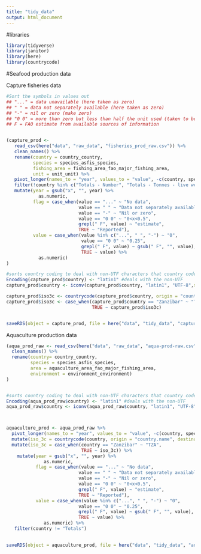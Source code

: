 ```yaml
---
title: "tidy_data"
output: html_document
---
```


#libraries
```r

library(tidyverse)
library(janitor)
library(here)
library(countrycode)


```


#Seafood production data

Capture fisheries data
```r
#Sort the symbols in values out
## "..." = data unavailable (here taken as zero)
## " " = data not separately available (here taken as zero)
## "-" = nil or zero (make zero)
## "0 0" = more than zero but less than half the unit used (taken to be 0.25)
## F = FAO estimate from available sources of information


(capture_prod <- 
   read_csv(here("data", "raw_data", "fisheries_prod_raw.csv")) %>% 
   clean_names() %>% 
   rename(country = country_country,
          species = species_asfis_species,
          fishing_area = fishing_area_fao_major_fishing_area,
          unit = unit_unit) %>% 
   pivot_longer(names_to = "year", values_to = "value", -c(country, species, fishing_area, unit)) %>% 
   filter(!country %in% c("Totals - Number", "Totals - Tonnes - live weight")) %>% 
   mutate(year = gsub("x", "", year) %>% 
            as.numeric,
          flag = case_when(value == "..." ~ "No data",
                           value == " " ~ "Data not separately available",
                           value == "-" ~ "Nil or zero",
                           value == "0 0" ~ "0<x<0.5",
                           grepl(" F", value) ~ "estimate",
                           TRUE ~ "Reported"), 
          value = case_when(value %in% c("...", " ", "-") ~ "0",
                            value == "0 0" ~ "0.25",
                            grepl(" F", value) ~ gsub(" F", "", value),
                            TRUE ~ value) %>% 
            as.numeric)
)

#sorts country coding to deal with non-UTF characters that country code depends on
Encoding(capture_prod$country) <- "latin1" #deals with the non-UTF
capture_prod$country <- iconv(capture_prod$country, "latin1", "UTF-8",sub='')

capture_prod$iso3c <- countrycode(capture_prod$country, origin = "country.name", destination = "iso3c", warn=TRUE)
capture_prod$iso3c <- case_when(capture_prod$country == "Zanzibar" ~ "TZA",
                                TRUE ~ capture_prod$iso3c)


saveRDS(object = capture_prod, file = here("data", "tidy_data", "capture_production_tidy.rds"))


```


Aquaculture production data
```r

(aqua_prod_raw <- read_csv(here("data", "raw_data", "aqua-prod-raw.csv")) %>% 
  clean_names() %>% 
  rename(country= country_country,
         species = species_asfis_species,
         area = aquaculture_area_fao_major_fishing_area,
         environment = environment_environment)
)


#sorts country coding to deal with non-UTF characters that country code depends on
Encoding(aqua_prod_raw$country) <- "latin1" #deals with the non-UTF
aqua_prod_raw$country <- iconv(aqua_prod_raw$country, "latin1", "UTF-8",sub='')



aquaculture_prod <- aqua_prod_raw %>% 
  pivot_longer(names_to = "year", values_to = "value", -c(country, species, area, environment, unit)) %>% 
  mutate(iso_3c = countrycode(country, origin = "country.name", destination = "iso3c", warn = TRUE)) %>%
  mutate(iso_3c = case_when(country == "Zanzibar" ~ "TZA",
                            TRUE ~ iso_3c)) %>% 
    mutate(year = gsub("x", "", year) %>% 
              as.numeric,
           flag = case_when(value == "..." ~ "No data",
                           value == " " ~ "Data not separately available",
                           value == "-" ~ "Nil or zero",
                           value == "0 0" ~ "0<x<0.5",
                           grepl(" F", value) ~ "estimate",
                           TRUE ~ "Reported"),
           value = case_when(value %in% c("...", " ", "-") ~ "0",
                           value == "0 0" ~ "0.25",
                           grepl(" F", value) ~ gsub(" F", "", value),
                           TRUE ~ value) %>% 
              as.numeric) %>% 
   filter(country != "Totals")

  
saveRDS(object = aquaculture_prod, file = here("data", "tidy_data", "aquaculture_production_tidy.rds"))

```


